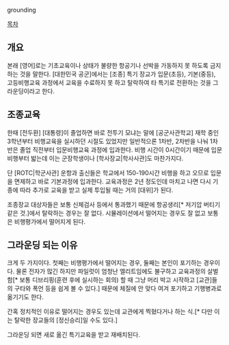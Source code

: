 grounding

[[목차]]
== 개요 ==
본래 [영어]로는 기초교육이나 상태가 불량한 항공기나 선박을 가동하지 못 하도록 금지하는 것을 말한다. [대한민국 공군]에서는 [조종] 특기 장교가 입문(초등), 기본(중등), 고등비행교육 과정에서 교육을 수료하지 못 하고 탈락하여 타 특기로 전환하는 것을 그라운딩이라고 한다.
== 조종교육 ==
한때 [전두환] [대통령]이 졸업하면 바로 전투기 모냐는 말에 [공군사관학교] 재학 중인 3학년부터 비행교육을 실시하던 시절도 있었지만 일반적으론 1차반, 2차반을 나눠 1차반은 졸업 직전부터 입문비행교육 과정에 입과한다. 비행 시간이 0시간이기 때문에 입문비행부터 밟는데 이는 군장학생이나 [학사장교|학사사관]도 마찬가지다.

단 [ROTC|학군사관] 운항과 출신들은 학교에서 150-190시간 비행을 하고 오므로 입문을 면제하고 바로 기본과정에 입과한다. 교육과정은 2년 정도인데 마치고 나면 다시 기종에 따라 추가로 교육을 받고 실제 투입될 때는 거의 [대위]가 된다.

조종장교 대상자들은 보통 신체검사 등에서 통과했기 때문에 항공생리[* 저기압 버티기 같은 것.]에서 탈락하는 경우는 잘 없다. 시뮬레이션에서 떨어지는 경우도 잘 없고 보통은 비행평가에서 떨어지게 된다.
== 그라운딩 되는 이유 ==
크게 두 가지이다. 첫째는 비행평가에서 떨어지는 경우, 둘째는 본인이 포기하는 경우이다. 물론 전자가 많긴 하지만 파일럿이 엄청난 엘리트임에도 불구하고 교육과정의 살벌함[* 보통 디브리핑(훈련 후에 실시하는 회의) 할 때 그냥 머리 박고 시작하고 [교관]들의 구타와 폭언 등을 쉽게 볼 수 있다.] 때문에 체질에 안 맞다 여겨 포기하고 기행병과로 옮기기도 한다.

간혹 정치적인 이유로 떨어지는 경우도 있는데 교관에게 찍혔다거나 하는 식.[* 다만 이는 탈락한 장교들의 [정신승리]일 수도 있다.]

그라운딩 되면 새로 옮긴 특기교육을 받고 재배치된다.
